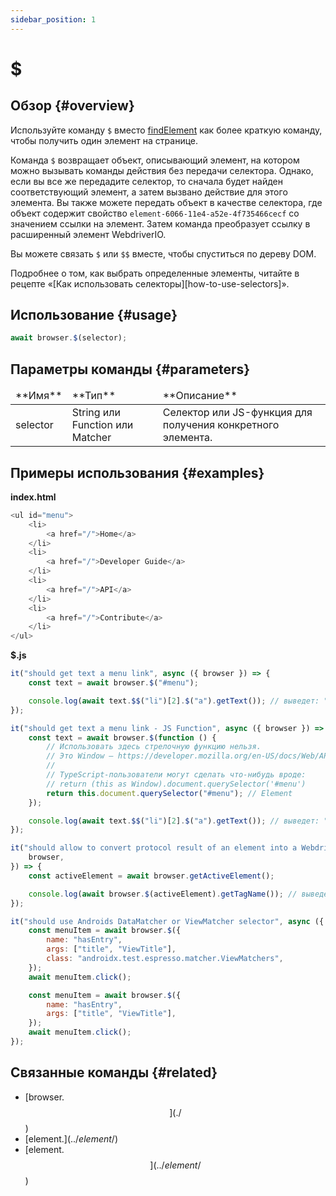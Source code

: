 ```yaml
---
sidebar_position: 1
---
```



# $

## Обзор {#overview}

Используйте команду `$` вместо [findElement][find-element] как более краткую команду, чтобы получить один элемент на странице.

Команда `$` возвращает объект, описывающий элемент, на котором можно вызывать команды действия без передачи селектора. Однако, если вы все же передадите селектор, то сначала будет найден соответствующий элемент, а затем вызвано действие для этого элемента. Вы также можете передать объект в качестве селектора, где объект содержит свойство `element-6066-11e4-a52e-4f735466cecf` со значением ссылки на элемент. Затем команда преобразует ссылку в расширенный элемент WebdriverIO.

Вы можете связать `$` или `$$` вместе, чтобы спуститься по дереву DOM.

<Admonition type="info">
    Подробнее о том, как выбрать определенные элементы, читайте в рецепте «[Как использовать
    селекторы][how-to-use-selectors]».
</Admonition>

## Использование {#usage}

```javascript
await browser.$(selector);
```

## Параметры команды {#parameters}

<table>
<thead>
<tr><td>**Имя**</td><td>**Тип**</td><td>**Описание**</td></tr>
</thead>
<tbody>
<tr><td>selector</td><td>String или Function или Matcher</td><td>Селектор или JS-функция для получения конкретного элемента.</td></tr>

</tbody>
</table>

## Примеры использования {#examples}

**index.html**

```javascript
<ul id="menu">
    <li>
        <a href="/">Home</a>
    </li>
    <li>
        <a href="/">Developer Guide</a>
    </li>
    <li>
        <a href="/">API</a>
    </li>
    <li>
        <a href="/">Contribute</a>
    </li>
</ul>
```

**$.js**

```javascript
it("should get text a menu link", async ({ browser }) => {
    const text = await browser.$("#menu");

    console.log(await text.$$("li")[2].$("a").getText()); // выведет: "API"
});

it("should get text a menu link - JS Function", async ({ browser }) => {
    const text = await browser.$(function () {
        // Использовать здесь стрелочную функцию нельзя.
        // Это Window – https://developer.mozilla.org/en-US/docs/Web/API/Window
        //
        // TypeScript-пользователи могут сделать что-нибудь вроде:
        // return (this as Window).document.querySelector('#menu')
        return this.document.querySelector("#menu"); // Element
    });

    console.log(await text.$$("li")[2].$("a").getText()); // выведет: "API"
});

it("should allow to convert protocol result of an element into a WebdriverIO element", async ({
    browser,
}) => {
    const activeElement = await browser.getActiveElement();

    console.log(await browser.$(activeElement).getTagName()); // выведет активный элемент
});

it("should use Androids DataMatcher or ViewMatcher selector", async ({ browser }) => {
    const menuItem = await browser.$({
        name: "hasEntry",
        args: ["title", "ViewTitle"],
        class: "androidx.test.espresso.matcher.ViewMatchers",
    });
    await menuItem.click();

    const menuItem = await browser.$({
        name: "hasEntry",
        args: ["title", "ViewTitle"],
    });
    await menuItem.click();
});
```

## Связанные команды {#related}

-   [browser.$$](./$$)
-   [element.$](../element/$)
-   [element.$$](../element/$$)

[find-element]: https://v7.webdriver.io/docs/api/webdriver/#findelement
[how-to-use-selectors]: https://v7.webdriver.io/docs/selectors
